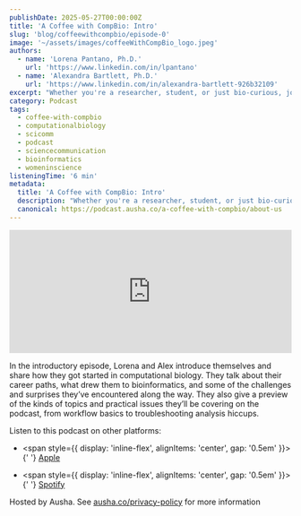 ```yaml
---
publishDate: 2025-05-27T00:00:00Z
title: 'A Coffee with CompBio: Intro'
slug: 'blog/coffeewithcompbio/episode-0'
image: '~/assets/images/coffeeWithCompBio_logo.jpeg'
authors:
  - name: 'Lorena Pantano, Ph.D.'
    url: 'https://www.linkedin.com/in/lpantano'
  - name: 'Alexandra Bartlett, Ph.D.'
    url: 'https://www.linkedin.com/in/alexandra-bartlett-926b32109'
excerpt: "Whether you're a researcher, student, or just bio-curious, join us for casual, insightful conversations that bridge science and real life."
category: Podcast
tags:
  - coffee-with-compbio
  - computationalbiology
  - scicomm
  - podcast
  - sciencecommunication
  - bioinformatics
  - womeninscience
listeningTime: '6 min'
metadata:
  title: 'A Coffee with CompBio: Intro'
  description: "Whether you're a researcher, student, or just bio-curious, join us for casual, insightful conversations that bridge science and real life. "
  canonical: https://podcast.ausha.co/a-coffee-with-compbio/about-us
---
```


<iframe
  name="Ausha Podcast Player"
  frameborder="0"
  loading="lazy"
  id="ausha-kP84"
  height="220"
  style="border: none; width:100%; height:220px"
  src="https://player.ausha.co/?podcastId=qxaaQs4Xjwkv&v=3&playerId=ausha-kP84"
></iframe>
<script src="https://player.ausha.co/ausha-player.js"></script>

In the introductory episode, Lorena and Alex introduce themselves and share how they got started in computational biology. They talk about their career paths, what drew them to bioinformatics, and some of the challenges and surprises they’ve encountered along the way. They also give a preview of the kinds of topics and practical issues they’ll be covering on the podcast, from workflow basics to troubleshooting analysis hiccups.

Listen to this podcast on other platforms:

- <span style={{ display: 'inline-flex', alignItems: 'center', gap: '0.5em' }}>
    <FaApple size={32} classname="text-black dark:text-white" />{' '}
    <a href="https://podcasts.apple.com/us/podcast/about-us/id1817024741?i=1000710167550">Apple</a>
  </span>

- <span style={{ display: 'inline-flex', alignItems: 'center', gap: '0.5em' }}>
    <FaSpotify size={32} color="#1DB954" />{' '}
    <a href="https://open.spotify.com/episode/2zrTh0TGfuoW5flj2bO0hR?si=cXBcLwj3SB2h7ADbQ7MYSQ">Spotify</a>
  </span>

Hosted by Ausha. See [ausha.co/privacy-policy](https://ausha.co/privacy-policy) for more information

